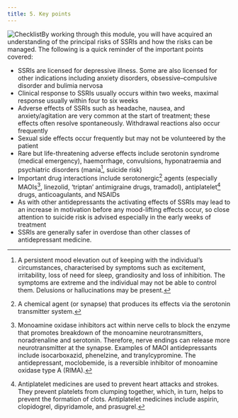 ```yaml
---
title: 5. Key points
---
```



![Checklist](../../assets/con134939.jpg)By working through this module, you will have acquired an understanding of the principal risks of SSRIs and how the risks can be managed. The following is a quick reminder of the important points covered:

* SSRIs are licensed for depressive illness. Some are also licensed for other indications including anxiety disorders, obsessive–compulsive disorder and bulimia nervosa
* Clinical response to SSRIs usually occurs within two weeks, maximal response usually within four to six weeks
* Adverse effects of SSRIs such as headache, nausea, and anxiety/agitation are very common at the start of treatment; these effects often resolve spontaneously. Withdrawal reactions also occur frequently
* Sexual side effects occur frequently but may not be volunteered by the patient
* Rare but life-threatening adverse effects include serotonin syndrome (medical emergency), haemorrhage, convulsions, hyponatraemia and psychiatric disorders (mania[^1], suicide risk)
* Important drug interactions include serotonergic[^2] agents (especially MAOIs[^3], linezolid, ‘triptan’ antimigraine drugs, tramadol), antiplatelet[^4] drugs, anticoagulants, and NSAIDs
* As with other antidepressants the activating effects of SSRIs may lead to an increase in motivation before any mood-lifting effects occur, so close attention to suicide risk is advised especially in the early weeks of treatment
* SSRIs are generally safer in overdose than other classes of antidepressant medicine.


[^1]: A persistent mood elevation out of keeping with the individual’s circumstances, characterised by symptoms such as excitement, irritability, loss of need for sleep, grandiosity and loss of inhibition. The symptoms are extreme and the individual may not be able to control them. Delusions or hallucinations may be present.


[^2]: A chemical agent (or synapse) that produces its effects via the serotonin transmitter system.


[^3]: Monoamine oxidase inhibitors act within nerve cells to block the enzyme that promotes breakdown of the monoamine neurotransmitters, noradrenaline and serotonin. Therefore, nerve endings can release more neurotransmitter at the synapse. Examples of MAOI antidepressants include isocarboxazid, phenelzine, and tranylcypromine. The antidepressant, moclobemide, is a reversible inhibitor of monoamine oxidase type A (RIMA).


[^4]: Antiplatelet medicines are used to prevent heart attacks and strokes. They prevent platelets from clumping together, which, in turn, helps to prevent the formation of clots. Antiplatelet medicines include aspirin, clopidogrel, dipyridamole, and prasugrel.
